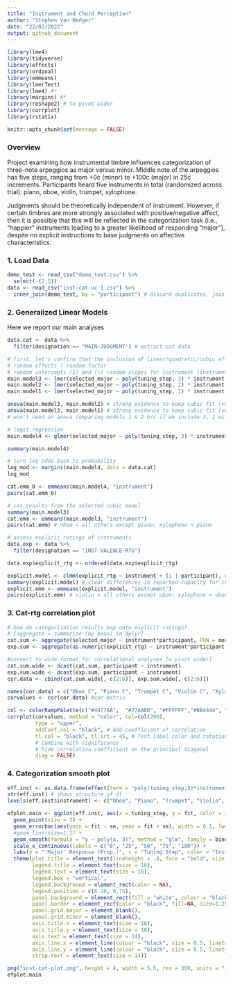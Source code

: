```yaml
---
title: "Instrument and Chord Perception"
author: "Stephen Van Hedger"
date: "22/02/2022"
output: github_document
---
```


```r
library(lme4)
library(tidyverse)
library(effects)
library(ordinal)
library(emmeans)
library(lmerTest)
library(lme4) #*
library(margins) #*
library(reshape2) # to pivot wider
library(corrplot)
library(rstatix)

knitr::opts_chunk$set(message = FALSE)
```

### Overview

Project examining how instrumental timbre influences categorization of three-note arpeggios as major versus minor. Middle note of the arpeggios has five steps, ranging from +0c (minor) to +100c (major) in 25c increments. Participants heard five instruments in total (randomized across trial): piano, oboe, violin, trumpet, xylophone.

Judgments should be theoretically independent of instrument. However, if certain timbres are more strongly associated with positive/negative affect, then it is possible that this will be reflected in the categorization task (i.e., "happier" instruments leading to a greater likelihood of responding "major"), despite no explicit instructions to base judgments on affective characteristics.

### 1. Load Data

```r
demo_test <- read_csv("demo_test.csv") %>%
  select(-(2:5))
data <- read_csv("inst-cat-uc-1.csv") %>%
  inner_join(demo_test, by = "participant") # discard duplicates, join demo & mus_exp data
```

### 2. Generalized Linear Models

Here we report our main analyses

```r
data.cat <- data %>% 
  filter(designation == "MAIN-JUDGMENT") # extract cat data

# first, let's confirm that the inclusion of linear/quadratic/cubic effects is warranted via nested models
# random effects | random factor
# random intercepts (1) and (+) random slopes for instrument (instrument) from participant to participant
main.model3 <- lmer(selected_major ~ poly(tuning_step, 3) * instrument + (1 + instrument | participant), data = data.cat)
main.model2 <- lmer(selected_major ~ poly(tuning_step, 2) * instrument + (1 + instrument | participant), data = data.cat)
main.model1 <- lmer(selected_major ~ poly(tuning_step, 1) * instrument + (1 + instrument | participant), data = data.cat)

anova(main.model3, main.model2) # strong evidence to keep cubic fit (versus just quadratic + linear)
anova(main.model3, main.model1) # strong evidence to keep cubic fit (versus just linear)
# won't need an anova comparing models 1 & 2 b/c if we include 3, 2 will for sure be included

# logit regression
main.model4 <- glmer(selected_major ~ poly(tuning_step, 3) * instrument + music_exp + (1 + instrument | participant), family = binomial(link = "logit"), data = data.cat)

summary(main.model4)

# turn log odds back to probability
log_mod <- margins(main.model4, data = data.cat)
log_mod

cat.emm_0 <- emmeans(main.model4, "instrument")
pairs(cat.emm_0)

# cat results from the selected cubic model
summary(main.model3)
cat.emm <- emmeans(main.model3, "instrument")
pairs(cat.emm) # oboe < all others except piano; xylophone > piano

# assess explicit ratings of instruments
data.exp <- data %>% 
  filter(designation == "INST-VALENCE-RTG")

data.exp$explicit_rtg <- ordered(data.exp$explicit_rtg)

explicit.model <- clmm(explicit_rtg ~ instrument + (1 | participant), data = data.exp)
summary(explicit.model) # clear differences in reported capacity for instruments to play happy/sad
explicit.emm <- emmeans(explicit.model, "instrument")
pairs(explicit.emm) # violin < all others except oboe; xylophone > oboe
```

### 3. Cat-rtg correlation plot 

```r
# how do categorization results map onto explicit ratings? 
# [aggregate = summarize (by mean) in dplyr]
cat.sum <- aggregate(selected_major ~ instrument*participant, FUN = mean, data = data.cat)
exp.sum <- aggregate(as.numeric(explicit_rtg) ~ instrument*participant, FUN = mean, data = data.exp)

#convert to wide format for correlational analyses [= pivot wider]
cat.sum.wide <- dcast(cat.sum, participant ~ instrument) 
exp.sum.wide <- dcast(exp.sum, participant ~ instrument)
cor.data <- cbind(cat.sum.wide[, c(2:6)], exp.sum.wide[, c(2:6)])
```

```r
names(cor.data) = c("Oboe C", "Piano C", "Trumpet C", "Violin C", "Xylophone C", "Oboe E", "Piano E", "Trumpet E", "Violin E", "Xylophone E")
corvalues <- cor(cor.data) #cor matrix

col <- colorRampPalette(c("#4477AA",  "#77AADD", "#FFFFFF","#BB4444", "#EE9988"))
corrplot(corvalues, method = "color", col=col(200),    
         type = "upper", 
         addCoef.col = "black", # Add coefficient of correlation
         tl.col = "black", tl.srt = 45, # Text label color and rotation
         # Combine with significance
         # hide correlation coefficient on the principal diagonal
         diag = FALSE)
```

### 4. Categorization smooth plot

```r
eff.inst <- as.data.frame(effect(term = "poly(tuning_step,3)*instrument", mod = main.model3)) 
str(eff.inst) # shows structure of df
levels(eff.inst$instrument) <- c("Oboe", "Piano", "Trumpet", "Violin", "Xylophone", NA)

efplot.main <- ggplot(eff.inst, aes(x = tuning_step, y = fit, color = instrument)) +
  geom_point(size = 2) + 
  geom_errorbar(aes(ymin = fit - se, ymax = fit + se), width = 0.1, lwd = 1) +
  #geom_line(size=1.2) +
  geom_smooth(formula = "y ~ poly(x, 3)", method = "glm", family = binomial, se = FALSE) +
  scale_x_continuous(labels = c("0", "25", "50", "75", "100")) +
  labs(y = "'Major' Response (Prop.)", x = "Tuning Step", color = "Instrument") +
  theme(plot.title = element_text(lineheight = .8, face = "bold", size = 16),
        legend.title = element_text(size = 16),
        legend.text = element_text(size = 16),
        legend.box = "vertical", 
        legend.background = element_rect(color = NA),
        legend.position = c(0.20, 0.75),
        panel.background = element_rect(fill = "white", colour = "black"),
        panel.border = element_rect(color = "black", fill=NA, size=1.25),
        panel.grid.major = element_blank(),
        panel.grid.minor = element_blank(),
        axis.title.x = element_text(size = 16),
        axis.title.y = element_text(size = 16),
        axis.text = element_text(size = 14),
        axis.line.x = element_line(colour = "black", size = 0.5, linetype = "solid"),
        axis.line.y = element_line(colour = "black", size = 0.5, linetype = "solid"),
        strip.text = element_text(size = 14))

png("inst-cat-plot.png", height = 4, width = 5.5, res = 300, units = "in")
efplot.main
```
